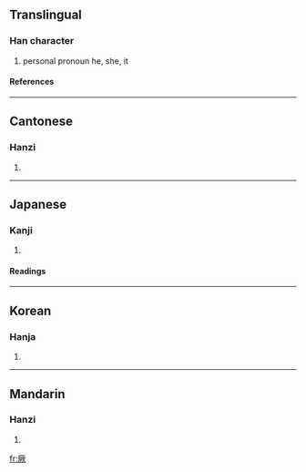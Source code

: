 ==Translingual==
===Han character===
{{Han char|rn=27|rad=厂|as=10|sn=12|four=7128<sub>2</sub>|canj=一廿山人 (MTUO)}}
# personal pronoun he, she, it
====References====
{{Han ref|kx=0162.220|dkj=02992|dj=0370.080|hdz=10076.130|uh=53A5|ud=21413|bh=B3D6|bd=46038}}
----
==Cantonese==
===Hanzi===
{{yue-hanzi|jyut=|y=kyut3}}
# {{defn|Cantonese}}
----
==Japanese==
===Kanji===
{{ja-kanji|grade=|rs=厂10}}
# {{defn|Japanese}} 
====Readings====
{{ja-readings|on=[[けつ]] (ketsu), [[くつ]] (kutsu)|kun=[[その]] (sono), [[それ]] (sore)}}
----
==Korean==
===Hanja===
{{ko-hanja|hangeul=[[궐]], [[굴]]|rv=gwol, gul|mr=kwŏl, kul}}
# {{defn|Korean}}
----
==Mandarin==
===Hanzi===
{{cmn-hanzi|pin=[[jué]] (jue2)|wg=chüeh<sup>2</sup>}}
# {{defn|Mandarin}}

[[fr:厥]]
